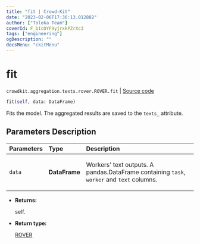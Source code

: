 ```yaml
---
title: "fit | Crowd-Kit"
date: "2023-02-06T17:36:13.012882"
author: ["Toloka Team"]
coverId: F_bIcOYF9yjrxkPZrXc3
tags: ["engineering"]
ogDescription: ""
docsMenu: "ckitMenu"
---
```


# fit
`crowdkit.aggregation.texts.rover.ROVER.fit` | [Source code](https://github.com/Toloka/crowd-kit/blob/v1.2.0/crowdkit/aggregation/texts/rover.py#L71)

```python
fit(self, data: DataFrame)
```

Fits the model. The aggregated results are saved to the `texts_` attribute.

## Parameters Description

| Parameters | Type | Description |
| :----------| :----| :-----------|
`data`|**DataFrame**|<p>Workers&#x27; text outputs. A pandas.DataFrame containing `task`, `worker` and `text` columns.</p>

* **Returns:**

  self.

* **Return type:**

  [ROVER](/docs-new/crowd-kit/reference/crowdkit.aggregation.texts.rover.ROVER)
